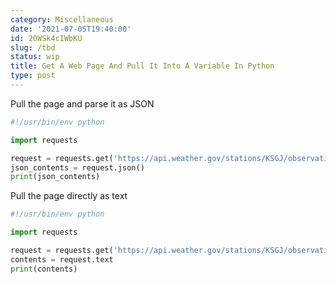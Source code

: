 ```yaml
---
category: Miscellaneous
date: '2021-07-05T19:40:00'
id: 20WSk4cIWbKU
slug: /tbd
status: wip
title: Get A Web Page And Pull It Into A Variable In Python
type: post
---
```


Pull the page and parse it as JSON


```python
#!/usr/bin/env python

import requests

request = requests.get('https://api.weather.gov/stations/KSGJ/observations')
json_contents = request.json()
print(json_contents)
```

Pull the page directly as text

```python
#!/usr/bin/env python

import requests

request = requests.get('https://api.weather.gov/stations/KSGJ/observations')
contents = request.text
print(contents)
```